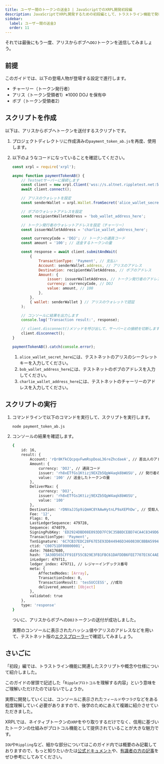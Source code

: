 ```yaml
---
title: ユーザー間のトークンの送金3 | JavaScriptでのXRPL開発初段編
description: JavaScriptでXRPL開発するための初段編として、トラストライン機能で発行したトークンの送金方法（最終結果）について紹介しています。
sidebar:
  label: ユーザー間の送金3
  order: 11
---
```



それでは最後にもう一度、アリスからボブへ`DOJ`トークンを送信してみましょう。

## 前提

このガイドでは、以下の登場人物が登場する設定で進行します。

- チャーリー（トークン発行者）
- アリス（トークン受領者1）※1000 DOJ を保有中
- ボブ（トークン受領者2）

## スクリプトを作成

以下は、アリスからボブへトークンを送付するスクリプトです。

<Steps>

1. プロジェクトディレクトリに作成済みの`payment_token_ab.js`を再度、使用します。
2. 以下のようなコードになっていることを確認してください。

    ```javascript
    const xrpl = require('xrpl');

    async function paymentTokenAB() {
        // Testnetサーバーに接続します
        const client = new xrpl.Client('wss://s.altnet.rippletest.net:51233');
        await client.connect();

        // アリスのウォレットを設定
        const senderWallet = xrpl.Wallet.fromSecret('alice_wallet_secret_here');

        // ボブのウォレットアドレスを設定
        const recipientWalletAddress = 'bob_wallet_address_here';

        // トークン発行者のウォレットアドレスを設定（チャーリー）
        const issuerWalletAddress = 'charlie_wallet_address_here';

        const currencyCode = 'DOJ'; // トークンの通貨コード
        const amount = '100'; // 送金するトークンの量

        const response = await client.submitAndWait(
            {
                TransactionType: 'Payment', // 支払い
                Account: senderWallet.address, // アリスのアドレス
                Destination: recipientWalletAddress, // ボブのアドレス
                Amount: {
                    issuer: issuerWalletAddress, // トークン発行者のアドレス（チャーリー）
                    currency: currencyCode, // DOJ
                    value: amount, // 100
                },
            },
            { wallet: senderWallet } // アリスのウォレットで認証
        );

        // コンソールに結果を出力します
        console.log('Transaction result:', response);

        // client.disconnect()メソッドを呼び出して、サーバーとの接続を切断します
        client.disconnect();
    }

    paymentTokenAB().catch(console.error);
    ```

    1. `alice_wallet_secret_here`には、テストネットのアリスのシークレットキーを入力してください。
    2. `bob_wallet_address_here`には、テストネットのボブのアドレスを入力してください。
    3. `charlie_wallet_address_here`には、テストネットのチャーリーのアドレスを入力してください。
</Steps>

## スクリプトの実行

<Steps>

1. コマンドラインで以下のコマンドを実行して、スクリプトを実行します。

    ```bash
    node payment_token_ab.js
    ```

2. コンソールの結果を確認します。

    ```bash
    {
        id: 16,
        result: {
            Account: 'rQr8KfkCQcpqvFwmRspDoaL36reZhcdaeA', // 差出人のアドレス（アリス）
            Amount: {
                currency: 'DOJ', // 通貨コード
                issuer: 'rh8xETfGs1Ktizj9EXZb5QpW4aqk8bWUSU', // 発行者のアドレス（チャーリー）
                value: '100' // 送金したトークンの量
            },
            DeliverMax: {
                currency: 'DOJ',
                issuer: 'rh8xETfGs1Ktizj9EXZb5QpW4aqk8bWUSU',
                value: '100'
            },
            Destination: 'rDNVaJJSp9iQmHC8YAAwHytnLP9aXEPhDw', // 受取人のアドレス（ボブ）
            Fee: '12',
            Flags: 0,
            LastLedgerSequence: 479728,
            Sequence: 474079,
            SigningPubKey: 'ED2924DBD08E093DD7FC9C35B8DCEBD74CA4C8349D68D7BF566AD6C2533B8BB865',
            TransactionType: 'Payment',
            TxnSignature: '6C7CB37EDC28F67E5E93D844946D3460830C8BBA5994AD882A7B30F487CE7C2FBFAECC3A286A638A6FD0BE00292E794BD3B7F4D3288087424BE0400E9062F80B',
            ctid: 'C00751DF00000001',
            date: 768417680,
            hash: '3A30D565CFF91EF55CB29E3FB1FBC61DAFDDB6FEE7707EC6C4AE835FD57413D9', // ハッシュ値
            inLedger: 479711,
            ledger_index: 479711, // レジャーインデックス番号
            meta: {
                AffectedNodes: [Array],
                TransactionIndex: 0,
                TransactionResult: 'tesSUCCESS', //成功
                delivered_amount: [Object]
            },
            validated: true
        },
        type: 'response'
    }
    ```

    ついに、アリスからボブへの`DOJ`トークンの送付が成功しました。
    
    実際のコンソールに表示されたハッシュ値やアリスのアドレスなどを用いて、テストネット版の[エクスプローラー](https://test.bithomp.com/explorer/)で確認してみましょう。
</Steps>

## さいごに

「初段」編では、トラストライン機能に関連したスクリプトや概念や仕様について紹介しました。

このガイドの冒頭で記述した「`Rippleプロトコル`を理解する内容」という意味をご理解いただけたのではないでしょうか。

実際に開発していくには、コンソールに表示された`フィールド`や`フラグ`などをある程度理解していく必要がありますので、後学のためにあえて複雑に紹介させていただきました。

XRPLでは、ネイティブトークンの`XRP`をやり取りするだけでなく、信用に基づいたトークンの仕組みがプロトコル機能として提供されていることが大きな魅力です。

`IOU`や`Rippling`など、細かな部分についてはこのガイド内では概要のみ記載しておりますので、もっと知りたいかたは[公式ドキュメント](https://xrpl.org/ja/docs/)や、[有識者の方の記事](https://zenn.dev/tequ/articles/xrpl-rippling)をぜひ参考にしてみてください。